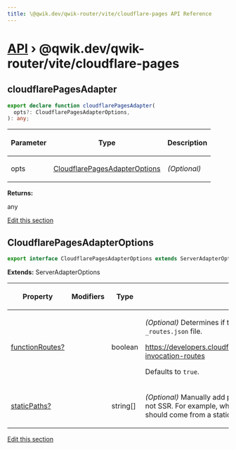 ```yaml
---
title: \@qwik.dev/qwik-router/vite/cloudflare-pages API Reference
---
```


# [API](/api) &rsaquo; @qwik.dev/qwik-router/vite/cloudflare-pages

## cloudflarePagesAdapter

```typescript
export declare function cloudflarePagesAdapter(
  opts?: CloudflarePagesAdapterOptions,
): any;
```

<table><thead><tr><th>

Parameter

</th><th>

Type

</th><th>

Description

</th></tr></thead>
<tbody><tr><td>

opts

</td><td>

[CloudflarePagesAdapterOptions](#cloudflarepagesadapteroptions)

</td><td>

_(Optional)_

</td></tr>
</tbody></table>

**Returns:**

any

[Edit this section](https://github.com/QwikDev/qwik/tree/main/packages/qwik-router/src/adapters/cloudflare-pages/vite/index.ts)

## CloudflarePagesAdapterOptions

```typescript
export interface CloudflarePagesAdapterOptions extends ServerAdapterOptions
```

**Extends:** ServerAdapterOptions

<table><thead><tr><th>

Property

</th><th>

Modifiers

</th><th>

Type

</th><th>

Description

</th></tr></thead>
<tbody><tr><td>

[functionRoutes?](./router.cloudflarepagesadapteroptions.functionroutes.md)

</td><td>

</td><td>

boolean

</td><td>

_(Optional)_ Determines if the build should generate the function invocation routes `_routes.json` file.

https://developers.cloudflare.com/pages/platform/functions/routing/\#functions-invocation-routes

Defaults to `true`.

</td></tr>
<tr><td>

[staticPaths?](./router.cloudflarepagesadapteroptions.staticpaths.md)

</td><td>

</td><td>

string[]

</td><td>

_(Optional)_ Manually add pathnames that should be treated as static paths and not SSR. For example, when these pathnames are requested, their response should come from a static file, rather than a server-side rendered response.

</td></tr>
</tbody></table>

[Edit this section](https://github.com/QwikDev/qwik/tree/main/packages/qwik-router/src/adapters/cloudflare-pages/vite/index.ts)
